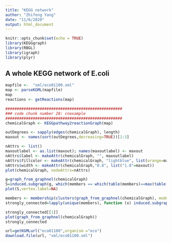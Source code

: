 ---
title: "KEGG network"
author: "Zhifeng Yang"
date: "11/6/2020"
output: html_document
---

```{r setup, include=FALSE}
knitr::opts_chunk$set(echo = TRUE)
library(KEGGgraph)
library(RBGL)
library(igraph)
library(plyr)
```

## A whole KEGG network of E.coli

```{r}
mapfile <-  "xml/eco01100.xml"
map <- parseKGML(mapfile)
map
reactions <- getReactions(map)
```


```{r}



###################################################
### code chunk number 20: cnexample
###################################################
chemicalGraph <- KEGGpathway2reactionGraph(map)

outDegrees <- sapply(edges(chemicalGraph), length)
maxout <- names(sort(outDegrees,decreasing=TRUE))[1:3]

nAttrs <- list()
maxoutlabel <- as.list(maxout); names(maxoutlabel) <- maxout
nAttrs$label <- makeAttr(chemicalGraph, "", maxoutlabel)
nAttrs$fillcolor <- makeAttr(chemicalGraph, "lightblue", list(orange=maxout))
nAttrs$width <- makeAttr(chemicalGraph,"0.8", list("1.8"=maxout))
plot(chemicalGraph, nodeAttrs=nAttrs)


```
```{r}

g=graph_from_graphnel(chemicalGraph)
S=induced.subgraph(g, which(members == which(table(members)==max(table(members)))))
plot(S,vertex.label=NA)

members <- membership(clusters(graph_from_graphnel(chemicalGraph), mode="strong"))
strongly_connected=lapply(unique(members), function (x) induced.subgraph(graph_from_graphnel(chemicalGraph), which(members == x)))

strongly_connected[[1]]
plot(graph_from_graphnel(chemicalGraph))
strongly_connected
```




```{r}
url=getKGMLurl("eco01100",organism ="eco")
download.file(url, "xml/eco01100.xml")
```




















